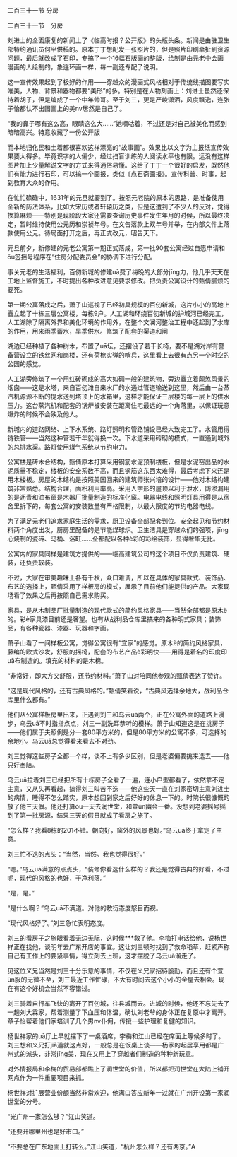 

二百三十一节 分房

二百三十一节　分房

刘进士的全面康复的新闻上了《临高时报？公开版》的头版头条。新闻是由驻卫生部特约通讯员何平供稿的。原本丁丁想配发一张照片的，但是照片印刷牵扯到资源问题，最后就改成了石印，专搞了一个16幅石版画的整版，绘制是由元老中会画漫画的人绘制的，象连环画一样，每一副还专配了说明。

这一宣传效果起到了极好的作用――穿越众的漫画式风格相对于传统线描图要写实唯美，人物、背景和器物都要“美形”的多。特别是在人物刻画上：刘进士虽然还保持着胡子，但是编成了一个中年帅哥。至于刘三，更是严峻潇洒，风度飘逸，连张子怡都认不出图画上的美nv居然是自己了。

“我的鼻子哪有这么高，眼睛这么大……”她嘀咕着，不过还是对自己被美化而感到暗暗高兴。特意收藏了一份公开版

而本地归化民和土着都很喜欢这样漂亮的“故事画”。效果比以文字为主报纸宣传效果要大得多。毕竟识字的人偏少，经过扫盲训练的人阅读水平也有限。远没有这样图片加上少量解说文字的方式来得通俗易懂。这给了丁丁一个很好的启发，既然他们有能力进行石印，可以搞一个画报，类似《点石斋画报》。宣传科普、时事，起到教育大众的作用。

在忙忙碌碌中，1631年的元旦就要到了。按照元老院的原本的思路，是准备使用全新的历法体系，比如大宋历或者轩辕历之类，但是这遭到了不少人的反对，觉得换算麻烦――特别是现阶段大家还需要查询历史事件发生年月的时候，所以最终决定，暂时维持使用公元历和崇祯年号。在文告落款上双年号并举，在内部文件上落款使用公元。待局面打开之后，再正式改元，昭告天下。

元旦前夕，新修建的元老公寓第一期正式落成，第一批90套公寓经过自愿申请和ōu签摇号程序在“住房分配委员会”的协调下进行分配。

事关元老的生活福利，百仞新城的修建uā费了梅晚的大部分jīng力，他几乎天天在工地上监督施工，不时提出各种改进意见要求修改。把负责公寓设计的甄倩腻烦的要死。

第一期公寓落成之后，萧子山巡视了已经初具规模的百仞新城，这片小小的高地上矗立起了十栋三层公寓楼，每栋9户。人工湖和环绕百仞新城的护城河已经完工，人工湖除了隔离外界和美化环境的作用外，在整个文澜河整治工程中还起到了水库的作用，用来雨季蓄水，旱季供水。修筑了配套的渠道和闸

湖边已经种植了各种树木，布置了uā坛，还摆设了若干长椅，要不是湖对岸有警备营设立的铁丝网和岗楼，还有荷枪实弹的哨兵，这里看上去很有点另一个时空的公园的感觉。

人工湖旁修筑了一个用红砖砌成的高大如碉一般的建筑物，旁边矗立着颇煞风景的烟囱――这是水塔，来自百仞滩自来水厂的水通过管道输送到这里，然后由一台蒸汽机源源不断的提水送到塔顶上的水箱里，这样才能保证三层楼的每一层上的供水压力。这台蒸汽机和配套的锅炉被安装在距离住宅最远的一个角落里，以保证玩意爆炸的时候不会殃及他人。

新城内的道路网络、上下水系统、路灯照明和管路铺设已经大致完工了。水管用得铸铁管――当然这种管若干年就得换一次。下水道采用砖砌的模式，一直通到城外的总排水渠。路灯使用煤气系统以节约电力。

公寓楼是砖木合结构，甄倩原本打算采用钢筋水泥预制楼板，但是水泥窑出品的水泥质量不稳定，楼板的安全系数不高，而且钢筋这东西太难得，最后考虑下来还是用木楼板。房屋的木结构是按照美国回来的建筑师张兴培的设计――他对木结构建筑非常熟悉。结构合理，面积利用率高。采用人字形的屋顶以利于泄水，防渗漏用的是沥青和油布窗是木器厂批量制造的标准化窗。电器电线和照明灯具用得是从宿舍里拆下的，每套公寓的安装数量有严格限制，以最大限度的节约电器电线。

为了满足元老们追求家庭生活的需求，厨卫设备全部配套到位。安全起见和节约材料两个角度出发，厨房里配备的是节能煤球炉。卫生洁具是穿越众们的强项，jīng心烧制的瓷砖、马桶、浴缸……全都配以各种è彩的彩绘装饰，显得奢华无比。

公寓内的家具同样是建筑方提供的――临高建筑公司的这个项目不仅负责建筑、硬装，还负责软装。

不过，大家在审美趣味上各有千秋，众口难调，所以在具体的家具款式、装饰品、布艺的选择上，甄倩采用了样板房的模式，展示了目前他们能提供的产品。大家现场看了效果之后再按照自己需求购买。

家具，是从木制品厂批量制造的现代款式的简约风格家具――当然全部都是原木è的。彩è家具漆目前还是奢望。也有从战利品仓库里搞来的各种明式家具；装饰品，有各种瓷器、漆器、玩器和字画。

萧子山看了一间样板公寓，觉得公寓很有“宜家”的感觉。原木è的简约风格家具，藤编的欧式沙发，舒服的摇椅，配套的布艺产品è彩明快――用得是着名的印度印uā布制造的。填充的材料的是木棉。

“非常好，即大方又舒服，还节约材料。”萧子山对陪同他参观的甄倩表达了赞许。

“这是现代风格的，还有古典风格的。”甄倩笑着说，“古典风选择余地大，战利品仓库里什么都有。”

他们从公寓样板房里出来，正遇到刘三和乌云uā两个，正在公寓外面的道路上漫步，乌云uā不时指指点点，刘三一副洗耳恭听的模样。萧子山知道这是在挑房子――他们属于夫照例是分一套80平方米的，但是80平方米的公寓不多，可选择的余地小。乌云uā总觉得看来看去不对劲。

刘三觉得这些房子全都一个样，谈不上有多少区别，但是老婆偏要挑来选去――他只好奉陪。

乌云uā拉着刘三已经把所有十栋房子全看了一遍，连小户型都看了，依然拿不定主意，又从头再看起，搞得刘三叫苦不迭――他这些天一直在刘家密切主意刘进士的病情，睡得不怎么踏实，原本想回到家之后好好的休息一下的。时院长很慷慨的放了他三天假。他还打算ōu一天去润世堂，和萱ūn幽会一番。没想到老婆摇号摇到了第一批房源，结果三天的假日就成了看房之旅了。

“怎么样？我看8栋的201不错。朝向好，窗外的风景也好。”乌云uā终于拿定了主意。

刘三忙不迭的点头：“当然，当然。我也觉得很好。”

“嗯。”乌云uā满意的点点头，“装修你看选什么样的？我还是觉得古典的好看，不过呢，现代的风格的也好，干净利落。”

“是，是。”

“是什么啊？”乌云uā不满道。对他的敷衍态度怒目而视。

“现代风格好了。”刘三急忙表明态度。

刘三的看房子之旅眼看着无边无际，这时候***救了他。李梅打电话给他，说杨世祥正在找他，谈明年去广东开店的事宜。这让刘三顿时找到了救命稻草，赶紧声称自己有工作上的要紧事情，得立刻去上班，这才摆脱了乌云uā溜走了。

见这位义兄当然是刘三十分乐意的事情，不仅在义兄家招待殷勤，而且还有个萱ūn服的无微不至，刘三最近工作忙碌，不大有时间去这个小小的金屋去相会。现在有这个好机会当然不容错过。

刘三骑着自行车飞快的离开了百仞城，往县城而去。进城的时候，他还不忘先去了一趟刘大霖家，帮着测量了下血压和体温，确认刘老爷的身体正在复原中才离开。章子怡帮着他们家培训了几个男nv仆佣，传授一些护理和复健的知识。

杨世祥家的uā厅上早就摆下了一桌酒席，李梅和江山已经在席面上等候多时了。刘三想和义兄打jiā道就这点好，一般总是在饭桌上谈――杨家的起居享用都是广州式的派头，非常jīng美，现在又用上了穿越者们制造的种种新玩意。

对外情报局和李梅的贸易部都瞧上了润世堂的价值，所以都把润世堂在大陆上铺开网点作为一件重要项目来抓。

杨世祥对扩展营业份额当然非常欢迎，他满口答应新年一过就在广州开设第一家润世堂的分号。

“光广州一家怎么够？”江山笑道。

“还要开哪里州也是好市口。”

“不要总在广东地面上打转么。”江山笑道，“杭州怎么样？还有两京。”A

